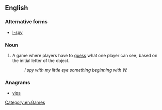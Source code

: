 ==English==

===Alternative forms===
* [[I-spy]]

===Noun===
{{en-noun|-|sg=[[I]] [[spy]]}}

# {{games}} A game where players have to [[guess]] what one player can see, based on the initial letter of the object.
#: ''I spy with my little eye something beginning with W.''

===Anagrams===
* [[yips#English|yips]]

[[Category:en:Games]]